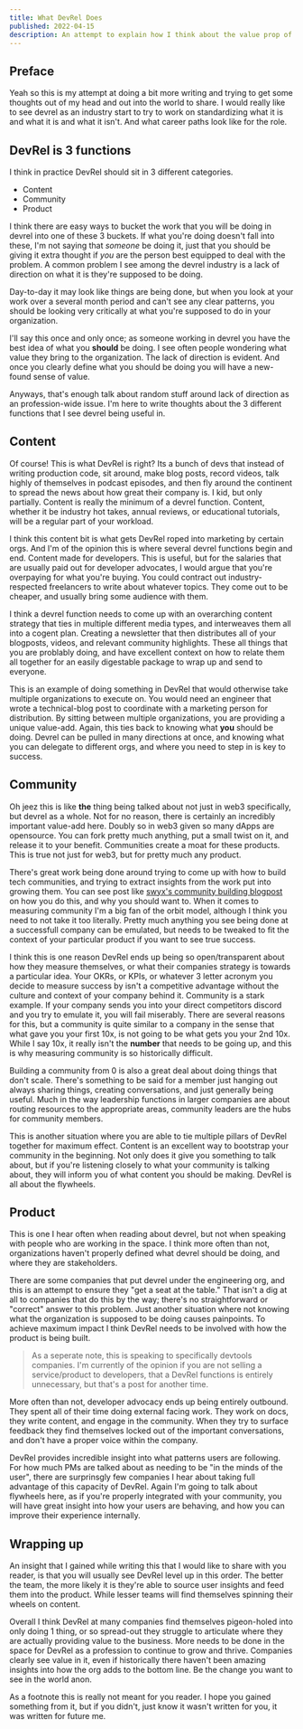 ```yaml
---
title: What DevRel Does
published: 2022-04-15
description: An attempt to explain how I think about the value prop of DevRel
---
```


## Preface

Yeah so this is my attempt at doing a bit more writing and trying to get some thoughts out of my head and out into the world to share.
I would really like to see devrel as an industry start to try to work on standardizing what it is and what it is and what it isn't. And what career paths look like for the role.

## DevRel is 3 functions

I think in practice DevRel should sit in 3 different categories.

- Content
- Community
- Product

I think there are easy ways to bucket the work that you will be doing in devrel into one of these 3 buckets. If what you're doing doesn't fall into these, I'm not saying that _someone_ be doing it, just that you should be giving it extra thought if _you_ are the person best equipped to deal with the problem. A common problem I see among the devrel industry is a lack of direction on what it is they're supposed to be doing.

Day-to-day it may look like things are being done, but when you look at your work over a several month period and can't see any clear patterns, you should be looking very critically at what you're supposed to do in your organization.

I'll say this once and only once; as someone working in devrel you have the best idea of what you **should** be doing. I see often people wondering what value they bring to the organization. The lack of direction is evident. And once you clearly define what you should be doing you will have a new-found sense of value.

Anyways, that's enough talk about random stuff around lack of direction as an profession-wide issue. I'm here to write thoughts about the 3 different functions that I see devrel being useful in.

## Content

Of course! This is what DevRel is right? Its a bunch of devs that instead of writing production code, sit around, make blog posts, record videos, talk highly of themselves in podcast episodes, and then fly around the continent to spread the news about how great their company is. I kid, but only partially. Content is really the minimum of a devrel function. Content, whether it be industry hot takes, annual reviews, or educational tutorials, will be a regular part of your workload.

I think this content bit is what gets DevRel roped into marketing by certain orgs. And I'm of the opinion this is where several devrel functions begin and end. Content made for developers. This is useful, but for the salaries that are usually paid out for developer advocates, I would argue that you're overpaying for what you're buying. You could contract out industry-respected freelancers to write about whatever topics. They come out to be cheaper, and usually bring some audience with them.

I think a devrel function needs to come up with an overarching content strategy that ties in multiple different media types, and interweaves them all into a cogent plan. Creating a newsletter that then distributes all of your blogposts, videos, and relevant community highlights. These all things that you are problably doing, and have excellent context on how to relate them all together for an easily digestable package to wrap up and send to everyone.

This is an example of doing something in DevRel that would otherwise take multiple organizations to execute on. You would need an engineer that wrote a technical-blog post to coordinate with a marketing person for distribution. By sitting between multiple organizations, you are providing a unique value-add. Again, this ties back to knowing what **you** should be doing. Devrel can be pulled in many directions at once, and knowing what you can delegate to different orgs, and where you need to step in is key to success.

## Community

Oh jeez this is like **the** thing being talked about not just in web3 specifically, but devrel as a whole. Not for no reason, there is certainly an incredibly important value-add here. Doubly so in web3 given so many dApps are opensource. You can fork pretty much anything, put a small twist on it, and release it to your benefit. Communities create a moat for these products. This is true not just for web3, but for pretty much any product.

There's great work being done around trying to come up with how to build tech communities, and trying to extract insights from the work put into growing them. You can see post like [swyx's community building blogpost](linktothathere) on how you do this, and why you should want to. When it comes to measuring community I'm a big fan of the orbit model, although I think you need to not take it too literally. Pretty much anything you see being done at a successfull company can be emulated, but needs to be tweaked to fit the context of your particular product if you want to see true success.

I think this is one reason DevRel ends up being so open/transparent about how they measure themselves, or what their companies strategy is towards a particular idea. Your OKRs, or KPIs, or whatever 3 letter acronym you decide to measure success by isn't a competitive advantage without the culture and context of your company behind it. Community is a stark example. If your company sends you into your direct competitors discord and you try to emulate it, you will fail miserably. There are several reasons for this, but a community is quite similar to a company in the sense that what gave you your first 10x, is not going to be what gets you your 2nd 10x. While I say 10x, it really isn't the **number** that needs to be going up, and this is why measuring community is so historically difficult.

Building a community from 0 is also a great deal about doing things that don't scale. There's something to be said for a member just hanging out always sharing things, creating conversations, and just generally being useful. Much in the way leadership functions in larger companies are about routing resources to the appropriate areas, community leaders are the hubs for community members.

This is another situation where you are able to tie multiple pillars of DevRel together for maximum effect. Content is an excellent way to bootstrap your community in the beginning. Not only does it give you something to talk about, but if you're listening closely to what your community is talking about, they will inform you of what content you should be making. DevRel is all about the flywheels.

## Product

This is one I hear often when reading about devrel, but not when speaking with people who are working in the space. I think more often than not, organizations haven't properly defined what devrel should be doing, and where they are stakeholders.

There are some companies that put devrel under the engineering org, and this is an attempt to ensure they "get a seat at the table." That isn't a dig at all to companies that do this by the way; there's no straightforward or "correct" answer to this problem. Just another situation where not knowing what the organization is supposed to be doing causes painpoints. To achieve maximum impact I think DevRel needs to be involved with how the product is being built.

> As a seperate note, this is speaking to specifically devtools companies. I'm currently of the opinion if you are not selling a service/product to developers, that a DevRel functions is entirely unnecessary, but that's a post for another time.

More often than not, developer advocacy ends up being entirely outbound. They spent all of their time doing external facing work. They work on docs, they write content, and engage in the community. When they try to surface feedback they find themselves locked out of the important conversations, and don't have a proper voice within the company.

DevRel provides incredible insight into what patterns users are following. For how much PMs are talked about as needing to be "in the minds of the user", there are surprinsgly few companies I hear about taking full advantage of this capacity of DevRel. Again I'm going to talk about flywheels here, as if you're properly integrated with your community, you will have great insight into how your users are behaving, and how you can improve their experience internally.

## Wrapping up

An insight that I gained while writing this that I would like to share with you reader, is that you will usually see DevRel level up in this order. The better the team, the more likely it is they're able to source user insights and feed them into the product. While lesser teams will find themselves spinning their wheels on content.

Overall I think DevRel at many companies find themselves pigeon-holed into only doing 1 thing, or so spread-out they struggle to articulate where they are actually providing value to the business. More needs to be done in the space for DevRel as a profession to continue to grow and thrive. Companies clearly see value in it, even if historically there haven't been amazing insights into how the org adds to the bottom line. Be the change you want to see in the world anon.

As a footnote this is really not meant for you reader. I hope you gained something from it, but if you didn't, just know it wasn't written for you, it was written for future me.
